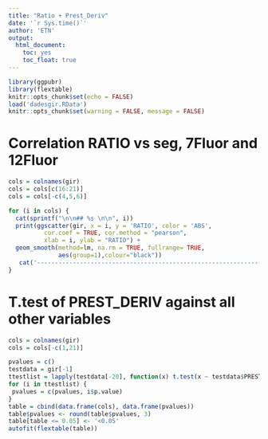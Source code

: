 ```yaml
---
title: "Ratio + Prest_Deriv"
date: '`r Sys.time()`'
author: 'ETN'
output: 
  html_document: 
    toc: yes
    toc_float: true
---
```


```r
library(ggpubr)
library(flextable)
knitr::opts_chunk$set(echo = FALSE)
load('dadesgir.RData')
knitr::opts_chunk$set(warning = FALSE, message = FALSE) 
```

# Correlation RATIO vs seg, 7Fluor and 12Fluor

```r
cols = colnames(gir)
cols = cols[c(16:21)]
cols = cols[-c(4,5,6)]

for (i in cols) {
  cat(sprintf("\n\n## %s \n\n", i))
  print(ggscatter(gir, x = i, y = 'RATIO', color = 'ABS',
          cor.coef = TRUE, cor.method = "pearson",
          xlab = i, ylab = "RATIO") +
  geom_smooth(method=lm, na.rm = TRUE, fullrange= TRUE,
              aes(group=1),colour="black"))
   cat('----------------------------------------------------------------------------------------------------------------------------------------------------------------------------')
}

```

# T.test of PREST_DERIV against all other variables

```r
cols = colnames(gir)
cols = cols[-c(1,21)]

pvalues = c()
testdata = gir[-1]
ttestlist = lapply(testdata[-20], function(x) t.test(x ~ testdata$PREST_DERIV))
for (i in ttestlist) {
 pvalues = c(pvalues, i$p.value) 
}
table = cbind(data.frame(cols), data.frame(pvalues))
table$pvalues <- round(table$pvalues, 3)
table[table <= 0.05] <- '<0.05'
autofit(flextable(table))
```